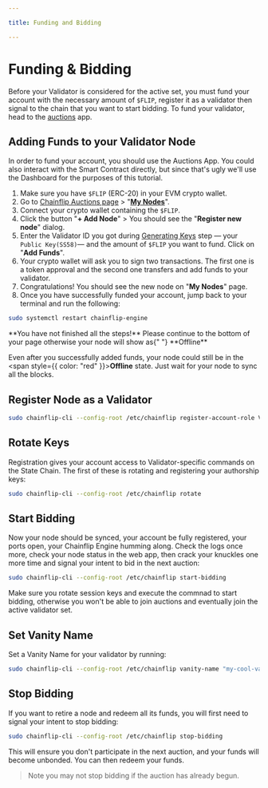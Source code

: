```yaml
---

title: Funding and Bidding

---
```



# Funding & Bidding

Before your Validator is considered for the active set, you must fund your account with the necessary amount of `$FLIP`, register it as a validator then signal to the chain that you want to start bidding.
To fund your validator, head to the [auctions](https://auctions.chainflip.io/) app.

## Adding Funds to your Validator Node

In order to fund your account, you should use the Auctions App. You could also interact with the Smart Contract directly, but since that's ugly we'll use the Dashboard for the purposes of this tutorial.

1. Make sure you have `$FLIP` (ERC-20) in your EVM crypto wallet.
2. Go to [Chainflip Auctions page](https://auctions.chainflip.io/) > "[**My Nodes**](https://auctions.chainflip.io/nodes)".
3. Connect your crypto wallet containing the `$FLIP`.
4. Click the button "**+ Add Node**" > You should see the "**Register new node**" dialog.
5. Enter the Validator ID you got during [Generating Keys](../validator-setup/keys.md) step — your `Public Key(SS58)`— and the amount of `$FLIP` you want to fund. Click on "**Add Funds**".
6. Your crypto wallet will ask you to sign two transactions. The first one is a token approval and the second one transfers and add funds to your validator.
7. Congratulations! You should see the new node on "**My Nodes**" page.
8. Once you have successfully funded your account, jump back to your terminal and run the following:

```bash copy
sudo systemctl restart chainflip-engine
```

<Callout type="warning">
  **You have not finished all the steps!** Please continue to the bottom of your
  page otherwise your node will show as{" "}
  <span style={{ color: "red" }}>**Offline**</span>
</Callout>

Even after you successfully added funds, your node could still be in the <span style={{ color: "red" }}>**Offline**</span> state. Just wait for your node
to sync all the blocks.

## Register Node as a Validator

```bash copy
sudo chainflip-cli --config-root /etc/chainflip register-account-role Validator
```

## Rotate Keys

Registration gives your account access to Validator-specific commands on the State Chain. The first of these is rotating and registering your authorship keys:

```bash copy
sudo chainflip-cli --config-root /etc/chainflip rotate
```

## Start Bidding

Now your node should be synced, your account be fully registered, your ports open, your Chainflip Engine humming along. Check the logs once more, check your node status in the web app, then crack your knuckles one more time and signal your intent to bid in the next auction:

```bash copy
sudo chainflip-cli --config-root /etc/chainflip start-bidding
```

<Callout type="warning">
Make sure you rotate session keys and execute the commnad to start bidding, otherwise you won't be able to join auctions and eventually join the active validator set.
</Callout>

## Set Vanity Name

Set a Vanity Name for your validator by running:

```bash copy
sudo chainflip-cli --config-root /etc/chainflip vanity-name "my-cool-validator 😎"
```

## Stop Bidding

If you want to retire a node and redeem all its funds, you will first need to signal your intent to stop bidding:

```bash copy
sudo chainflip-cli --config-root /etc/chainflip stop-bidding
```

This will ensure you don't participate in the next auction, and your funds will become unbonded. You can then redeem your funds.

> Note you may not stop bidding if the auction has already begun.
